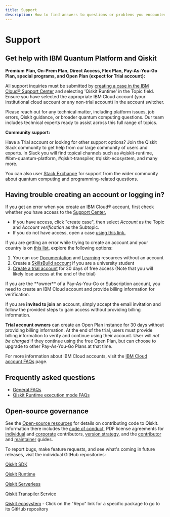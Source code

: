 ```yaml
---
title: Support
description: How to find answers to questions or problems you encounter while using IBM Quantum Platform or Qiskit Runtime
---
```

# Support

## Get help with IBM Quantum Platform and Qiskit

**Premium Plan, On-Prem Plan, Direct Access, Flex Plan, Pay-As-You-Go Plan, special programs, and Open Plan (expect for Trial account):**

All support inquiries must be submitted by [creating a case in the IBM Cloud® Support Center](https://cloud.ibm.com/unifiedsupport/cases/form) and selecting 'Qiskit Runtime' in the Topic field. Ensure you have selected the appropriate IBM Cloud account (your institutional cloud account or any non-trial account) in the account switcher.

Please reach out for any technical matter, including platform issues, job errors, Qiskit guidance, or broader quantum computing questions. Our team includes technical experts ready to assist across this full range of topics.

**Community support:**

Have a Trial account or looking for other support options?  Join the Qiskit Slack community to get help from our large community of users and experts. In Slack you will find topical channels such as #qiskit-runtime, #ibm-quantum-platform, #qiskit-transpiler, #qiskit-ecosystem, and many more.

You can also user [Stack Exchange](https://quantumcomputing.stackexchange.com/?tags=qiskit) for support from the wider community about quantum computing and programming-related questions.

## Having trouble creating an account or logging in?

If you get an error when you create an IBM Cloud&reg; account, first check whether you have access to the [Support Center.](https://cloud.ibm.com/unifiedsupport/cases/form)

- If you have access, click "create case", then select *Account* as the Topic and *Account verification* as the Subtopic.
- If you do not have access, open a case [using this link.](https://watson.service-now.com/x_ibmwc_open_case_app.do#!/create)

If you are getting an error while trying to create an account and your country is on [this list,](https://cloud.ibm.com/docs/account?topic=account-account-getting-started#signup-personalaccts) explore the following options:

1. You can use [Documentation](/docs) and [Learning](/learning) resources without an account
2. Create a [SkillsBuild account](https://www.ibm.com/academic/) if you are a university student
3. [Create a trial account](https://quantum.cloud.ibm.com/registration) for 30 days of free access (Note that you will likely lose access at the end of the trial)

<Admonition type="note">
If you are the **owner** of a Pay-As-You-Go or Subscription account, you need to create an IBM Cloud account and provide billing information for verification.

If you are **invited to join** an account, simply accept the email invitation and follow the provided steps to gain access without providing billing information.

**Trial account owners** can create an Open Plan instance for 30 days without providing billing information. At the end of the trial, users must provide billing information to verify and continue using their account. User will *not be charged* if they continue using the free Open Plan, but can choose to upgrade to other Pay-As-You-Go Plans at that time.

For more information about IBM Cloud accounts, visit the [IBM Cloud account FAQs](https://cloud.ibm.com/docs/account?topic=account-accountfaqs) page.
</Admonition>

## Frequently asked questions

- [General FAQs](/docs/faq)
- [Qiskit Runtime execution mode FAQs](/docs/guides/execution-modes-faq)

## Open-source governance

See the [Open-source resources](/docs/open-source/) for details on contributing code to Qiskit. Information there includes the [code of conduct](/docs/open-source/code-of-conduct), PDF license agreements for [individual](/docs/open-source/qiskit-cla.pdf) and [corporate](/docs/open-source/qiskit-corporate-cla.pdf) contributors, [version strategy](/docs/open-source/qiskit-sdk-version-strategy), and the [contributor](https://github.com/Qiskit/qiskit/blob/main/CONTRIBUTING.md) and [maintainer](https://github.com/Qiskit/qiskit/blob/main/MAINTAINING.md) guides.

To report bugs, make feature requests, and see what's coming in future releases, visit the individual GitHub repositories:

[Qiskit SDK](https://github.com/Qiskit/qiskit)

[Qiskit Runtime](https://github.com/Qiskit/qiskit-ibm-runtime)

[Qiskit Serverless](https://github.com/Qiskit/qiskit-serverless)

[Qiskit Transpiler Service](https://github.com/Qiskit/qiskit-ibm-transpiler)

[Qiskit ecosystem](https://www.ibm.com/quantum/ecosystem) - Click on the "Repo" link for a specific package to go to its GitHub repository